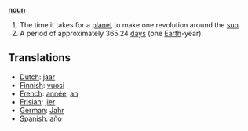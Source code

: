 '''[[noun]]'''

# The time it takes for a [[planet]] to make one revolution around the [[sun]].
# A period of approximately 365.24 [[day]]s (one [[Earth]]-year).

==Translations==
*[[Dutch]]: [[jaar]]
*[[Finnish]]: [[vuosi]]
*[[French]]: [[année]], [[an]]
*[[Frisian]]: [[jier]]
*[[German]]: [[Jahr]]
*[[Spanish]]: [[año]]